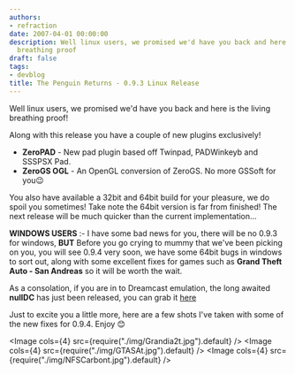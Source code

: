 ```yaml
---
authors:
- refraction
date: 2007-04-01 00:00:00
description: Well linux users, we promised we'd have you back and here is the living
  breathing proof
draft: false
tags:
- devblog
title: The Penguin Returns - 0.9.3 Linux Release
---
```


Well linux users, we promised we'd have you back and here is the living
breathing proof!

<!-- truncate -->

Along with this release you have a couple of new plugins exclusively!

-   **ZeroPAD** - New pad plugin based off Twinpad, PADWinkeyb and
SSSPSX Pad.
-   **ZeroGS OGL** - An OpenGL conversion of ZeroGS. No more GSSoft for
you😉

You also have available a 32bit and 64bit build for your pleasure, we do
spoil you sometimes! Take note the 64bit version is far from finished!
The next release will be much quicker than the current
implementation...

**WINDOWS USERS** :- I have some bad news for you, there will be no
0.9.3 for windows, **BUT** Before you go crying to mummy that we've
been picking on you, you will see 0.9.4 very soon, we have some 64bit
bugs in windows to sort out, along with some excellent fixes for games
such as **Grand Theft Auto - San Andreas** so it will be worth the
wait.

As a consolation, if you are in to Dreamcast emulation, the long awaited
**nullDC** has just been released, you can grab it
[here](http://forums.ngemu.com/nulldc-forum/87533-nulldc-v1-0-0-public-beta-1-a.html)

Just to excite you a little more, here are a few shots I've taken with
some of the new fixes for 0.9.4. Enjoy 😊

<Image cols={4} src={require("./img/Grandia2t.jpg").default} />
<Image cols={4} src={require("./img/GTASAt.jpg").default} />
<Image cols={4} src={require("./img/NFSCarbont.jpg").default} />

